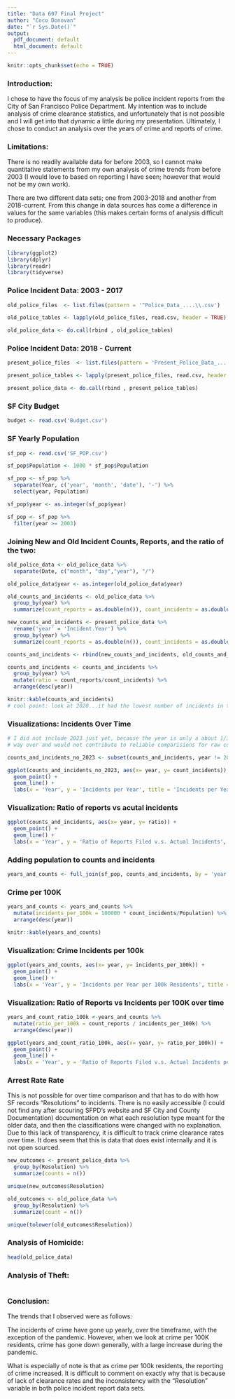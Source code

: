```yaml
---
title: "Data 607 Final Project"
author: "Coco Donovan"
date: "`r Sys.Date()`"
output:
  pdf_document: default
  html_document: default
---
```


```r
knitr::opts_chunk$set(echo = TRUE)
```

### Introduction:

I chose to have the focus of my analysis be police incident reports from the City 
of San Francisco Police Department. My intention was to include analysis of crime 
clearance statistics, and unfortunately that is not possible and I will get into 
that dynamic a little during my presentation. Ultimately, I chose to conduct an 
analysis over the years of crime and reports of crime.

### Limitations: 

There is no readily available data for before 2003, so I cannot make quantitative 
statements from my own analysis of crime trends from before 2003 (I would love to
based on reporting I have seen; however that would not be my own work).

There are two different data sets; one from 2003-2018 and another from 2018-current.
From this change in data sources has come a difference in values for the same 
variables (this makes certain forms of analysis difficult to produce).

### Necessary Packages

```r
library(ggplot2)
library(dplyr)
library(readr)
library(tidyverse)
```

### Police Incident Data: 2003 - 2017

```r
old_police_files  <- list.files(pattern = '^Police_Data_....\\.csv')

old_police_tables <- lapply(old_police_files, read.csv, header = TRUE)

old_police_data <- do.call(rbind , old_police_tables)
```

### Police Incident Data: 2018 - Current

```r
present_police_files  <- list.files(pattern = 'Present_Police_Data_....\\.csv')

present_police_tables <- lapply(present_police_files, read.csv, header = TRUE)

present_police_data <- do.call(rbind , present_police_tables)
```

### SF City Budget

```r
budget <- read.csv('Budget.csv')
```

### SF Yearly Population

```r
sf_pop <- read.csv('SF_POP.csv')

sf_pop$Population <- 1000 * sf_pop$Population

sf_pop <- sf_pop %>%
  separate(Year, c('year', 'month', 'date'), '-') %>%
  select(year, Population)

sf_pop$year <- as.integer(sf_pop$year)

sf_pop <- sf_pop %>%
  filter(year >= 2003)
```

### Joining New and Old Incident Counts, Reports, and the ratio of the two:

```r
old_police_data <- old_police_data %>%
  separate(Date, c("month", "day","year"), "/")

old_police_data$year <- as.integer(old_police_data$year)

old_counts_and_incidents <- old_police_data %>%
  group_by(year) %>%
  summarize(count_reports = as.double(n()), count_incidents = as.double(length(unique(IncidntNum))))

new_counts_and_incidents <- present_police_data %>%
  rename('year' = 'Incident.Year') %>%
  group_by(year) %>%
  summarize(count_reports = as.double(n()), count_incidents = as.double(length(unique(Incident.Number))))

counts_and_incidents <- rbind(new_counts_and_incidents, old_counts_and_incidents)

counts_and_incidents <- counts_and_incidents %>%
  group_by(year) %>%
  mutate(ratio = count_reports/count_incidents) %>%
  arrange(desc(year))

knitr::kable(counts_and_incidents)
# cool point: look at 2020...it had the lowest number of incidents in this entire time frame (cannot wait to compare this to population!!! i.e. the per 100,000)
```

### Visualizations: Incidents Over Time

```r
# I did not include 2023 just yet, because the year is only a about 1/3 of the 
# way over and would not contribute to reliable comparisions for raw counts

counts_and_incidents_no_2023 <- subset(counts_and_incidents, year != 2023)

ggplot(counts_and_incidents_no_2023, aes(x= year, y= count_incidents)) +
  geom_point() +
  geom_line() +
  labs(x = 'Year', y = 'Incidents per Year', title = 'Incidents per Year Since 2003')
```

### Visualization: Ratio of reports vs acutal incidents

```r
ggplot(counts_and_incidents, aes(x= year, y= ratio)) +
  geom_point() +
  geom_line() +
  labs(x = 'Year', y = 'Ratio of Reports Filed v.s. Actual Incidents', title = 'The Ratio of Reported Crimes to Actual Incidents Since 2003')
```

### Adding population to counts and incidents

```r
years_and_counts <- full_join(sf_pop, counts_and_incidents, by = 'year')
```

### Crime per 100K

```r
years_and_counts <- years_and_counts %>%
  mutate(incidents_per_100k = 100000 * count_incidents/Population) %>%
  arrange(desc(year))

knitr::kable(years_and_counts)
```

### Visualization: Crime Incidents per 100k

```r
ggplot(years_and_counts, aes(x= year, y= incidents_per_100k)) +
  geom_point() +
  geom_line() +
  labs(x = 'Year', y = 'Incidents per Year per 100k Residents', title = 'Incidents per Year per 100k Residents Since 2003')
```

### Visualization: Ratio of Reports vs Incidents per 100K over time

```r
years_and_count_ratio_100k <-years_and_counts %>%
  mutate(ratio_per_100k = count_reports / incidents_per_100k) %>%
  arrange(desc(year))

ggplot(years_and_count_ratio_100k, aes(x= year, y= ratio_per_100k)) +
  geom_point() +
  geom_line() +
  labs(x = 'Year', y = 'Ratio of Reports Filed v.s. Actual Incidents per 100k residents', title = 'The Ratio of Reported Crimes to Actual Incidents Since 2003 per 100k residents')
```

### Arrest Rate Rate

This is not possible for over time comparison and that has to do with how SF records 
"Resolutions" to incidents. There is no easily accessible (I could not find any after
scouring SFPD's website and SF City and County Documentation) documentation on what 
each resolution type meant for the older data, and then the classifications were 
changed with no explanation. Due to this lack of transparency, it is difficult to 
track crime clearance rates over time. It does seem that this is data that does 
exist internally and it is not open sourced.

```r
new_outcomes <- present_police_data %>%
  group_by(Resolution) %>%
  summarize(counts = n())

unique(new_outcomes$Resolution)

old_outcomes <- old_police_data %>%
  group_by(Resolution) %>%
  summarize(count = n())

unique(tolower(old_outcomes$Resolution))
```

### Analysis of Homicide:

```r
head(old_police_data)
```

### Analysis of Theft:

```r

```

### Conclusion:

The trends that I observed were as follows:

The incidents of crime have gone up yearly, over the timeframe, with the exception 
of the pandemic. However, when we look at crime per 100K residents, crime has 
gone down generally, with a large increase during the pandemic. 

What is especially of note is that as crime per 100k residents, the reporting of
crime increased. It is difficult to comment on exactly why that is because of 
lack of clearance rates and the inconsistency with the "Resolution" variable in 
both police incident report data sets.

